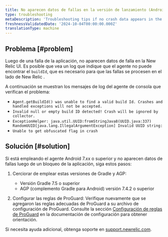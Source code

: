 ```yaml
---
title: No aparecen datos de fallas en la versión de lanzamiento (Android)
type: troubleshooting
metaDescription: 'Troubleshooting tips if no crash data appears in the mobile monitoring UI after you install, configure, and generate traffic for your Android app.'
freshnessValidatedDate: '2024-10-04T00:00:00.000Z'
translationType: machine
---
```


## Problema [#problem]

Luego de una falla de la aplicación, no aparecen datos de falla en la New Relic UI. Es posible que vea un log que indique que el agente no puede encontrar el `buildId`, que es necesario para que las fallas se procesen en el lado de New Relic .

A continuación se muestran los mensajes de log del agente de consola que verifican el problema:

* `Agent.getBuildId() was unable to find a valid build Id. Crashes and handled exceptions will not be accepted.`
* `Invalid null or empty build ID detected! Crash will be ignored by collector.`
* `ExceptionHelper: java.util.UUID:fromStringJava8(UUID.java:337) RandomUUID[java.lang.IllegalArgumentException] Invalid UUID string:`
* `Unable to get obfuscated flag in crash`

## Solución [#solution]

Si está empleando el agente Android 7.xx o superior y no aparecen datos de fallas luego de un bloqueo de la aplicación, siga estos pasos:

1. Cerciorar de emplear estas versiones de Gradle y AGP:

   * Versión Gradle 7.5 o superior
   * AGP (complemento Gradle para Android) versión 7.4.2 o superior

2. Configurar las reglas de ProGuard: Verifique nuevamente que se agregaron las reglas adecuadas de ProGuard a su archivo de configuración de ProGuard. Consulte la sección [Configuración de reglas de ProGuard](/docs/mobile-monitoring/new-relic-mobile-android/install-configure/configure-proguard-or-dexguard-android-apps/) en la documentación de configuración para obtener orientación.

Si necesita ayuda adicional, obtenga soporte en [support.newrelic.com](https://.newrelic.com).